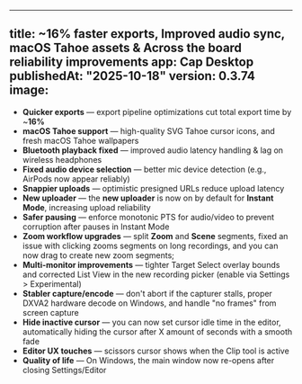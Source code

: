 ---

title: ~16% faster exports, Improved audio sync, macOS Tahoe assets & Across the board reliability improvements
app: Cap Desktop
publishedAt: "2025-10-18"
version: 0.3.74
image:
------

* **Quicker exports** — export pipeline optimizations cut total export time by ~**16%**
* **macOS Tahoe support** — high-quality SVG Tahoe cursor icons, and fresh macOS Tahoe wallpapers
* **Bluetooth playback fixed** — improved audio latency handling & lag on wireless headphones
* **Fixed audio device selection** — better mic device detection (e.g., AirPods now appear reliably)
* **Snappier uploads** — optimistic presigned URLs reduce upload latency
* **New uploader** — the **new uploader** is now on by default for **Instant Mode**, increasing upload reliability
* **Safer pausing** — enforce monotonic PTS for audio/video to prevent corruption after pauses in Instant Mode
* **Zoom workflow upgrades** — split **Zoom** and **Scene** segments, fixed an issue with clicking zooms segments on long recordings, and you can now drag to create new zoom segments;
* **Multi-monitor improvements** — tighter Target Select overlay bounds and corrected List View in the new recording picker (enable via Settings > Experimental)
* **Stabler capture/encode** — don't abort if the capturer stalls, proper DXVA2 hardware decode on Windows, and handle "no frames" from screen capture
* **Hide inactive cursor** — you can now set cursor idle time in the editor, automatically hiding the cursor after X amount of seconds with a smooth fade
* **Editor UX touches** — scissors cursor shows when the Clip tool is active
* **Quality of life** — On Windows, the main window now re-opens after closing Settings/Editor
